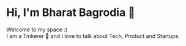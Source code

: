 # Hi, I'm Bharat Bagrodia 🤟

Welcome to my space :) </br>
I am a Tinkerer 💭 and I love to talk about Tech, Product and Startups.
